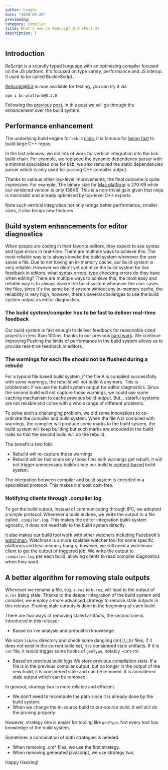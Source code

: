 ```yaml
---
author: hongbo
date: "2020-09-26" 
previewImg:
category: compiler
title: What's new in ReScript 8.3 (Part 2)
description: |
---
```


## Introduction

ReScript is a soundly typed language with an optimizing compiler focused on the JS platform. 
It's focused on type safety, performance and JS interop. It used to be called BuckleScript.

[ReScript@8.3](https://www.npmjs.com/package/bs-platform/v/8.3.0) is now available for testing, you can try it via

```
npm i bs-platform@8.3.0
```

Following the [previous post](/blog/release-8-3-pt1), in this post we will go through 
the enhancement over the build system.

## Performance enhancement

The underlying build engine for `bsb` is [ninja](https://ninja-build.org/), it is famous for 
[being fast](https://www.aosabook.org/en/posa/ninja.html)
to build large C++ repos.

In the last releases, we did lots of work for vertical integration into the bsb build chain. 
For example, we replaced the dynamic dependency parser with a minimal specialized one for bsb.
we also removed the static dependencies parser which is only used for parsing C++ compiler output.

Thanks to various other low-level improvements, the final outcome is quite impressive.
For example, The binary size for [Mac platform](https://github.com/ninja-build/ninja/releases/tag/v1.10.1) is 270 KB
while our vendored version is only 136KB. This is a non-trivial gain given that ninja is minimalist and already 
optimized by top-level C++ experts.

Note such vertical integration not only brings better performance, smaller sizes, it also brings new features 

## Build system enhancements for editor diagnostics

When people are coding in their favorite editors, they expect to see syntax and type errors in real-time.
There are multiple ways to achieve this. The most reliable way is to always invoke the build system whenever the user saves a file. Due to not having an in-memory cache, our build system is very reliable. However we didn't yet optimize the build system for live feedback in editors.
what syntax errors, type checking errors do they have when editing? There are multiple ways to achieve this, the most easy 
and reliable way is to always invoke the build system whenever the user saves the files, since it's the same build system 
without any in-memory cache, the reliability is very high, however, there's several challenges to use the build system output as editor diagnostics.

### The build system/compiler has to be fast to deliver real-time feedback

Our build system is fast enough to deliver feedback for reasonable sized projects in less than 100ms.
thanks to our previous [hard work](/blog/scalable). We continue improving 
Pushing the limits of performance in the build system allows us to provide real-time feedback in editors.

### The warnings for each file should not be flushed during a rebuild

For a typical file based build system, if the file A is compiled successfully with some warnings, the rebuild will not build A anymore.
This is problematic if we use the build system output for editor diagnostics. Since the second build will not capture those warnings, we 
could use some caching mechanism to cache previous build output. But… stateful systems are not reliable and come with a whole range of different problems.

To solve such a challenging problem, we did some innovations to co-ordinate the compiler and build system. When the file A is compiled with warnings, 
the compiler will produce some marks to the build system, the build system will keep building but such marks are encoded in the build rules
so that the second build will do the rebuild.

The benefit is two fold:

- Rebuild will re-capture those warnings
- Rebuild will be fast since only those files with warnings get rebuilt, it will not trigger unnecessary builds since our build is [content-based](https://rescript-lang.org/blog/scalable) build system.

The integration between compiler and build system is encoded in a specialized protocol. This makes it almost cost-free.

### Notifying clients through .compiler.log

To get the build output, instead of communicating through IPC, we adopted a simple protocol. Whenever a build is done, we write the output to a file called `.compiler.log`.
This makes the editor integration build-system agnostic, it does not need talk to the build system directly.

It also makes our build tool work with other watchers including Facebook's [watchman](https://facebook.github.io/watchman/).
Watchman is  a more scalable watcher tool for some specific platforms and less memory hungry, however, we still need a watchman-client to get the output of triggered job.
We write the output to `.compiler.log` per each build, allowing clients to read compiler diagnostics when they want.

## A better algorithm for removing stale outputs

Whenever we rename a file, e.g. `a.res` to `b.res`, will lead to the output of `a.res` being stale. Thanks to the deeper integration of the build system and compiler, 
we employ a more advanced strategy to remove stale outputs in this release. Pruning stale outputs is done in the beginning of each build.

There are two ways of removing staled artifacts, the second one is introduced in this release:

- Based on live analysis and prebuilt-in knowledge

We scan `lib/bs` directory and check some dangling cm{i,t,j,ti} files, if it does not exist in 
the current build set, it is considered stale artifacts. If it is `cmt` file, it would trigger some hooks of `genType`, notably -cmt-rm. 

- Based on previous build logs
We store previous compilation stats.  If a file is in the previous compiler output, but no longer in the output of the new build, it is considered stale and can be removed.
it is considered stale output which can be removed.

In general, strategy two is more reliable and efficient.

- We don't need to recompute the path since it is already done by the build system.
- When we change the in-source build to out-source build, it will still do the pruning properly

However, strategy one is easier for tooling like `genType`. Not every tool has knowledge of the build system.


Sometimes a combination of both strategies is needed.
- When removing .cm* files, we use the first strategy.
- When removing generated javascript, we use strategy two,



Happy Hacking!
